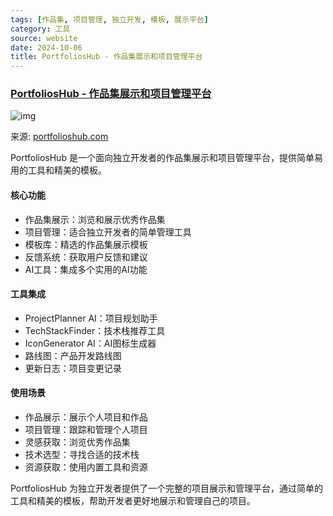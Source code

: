 ```yaml
---
tags: [作品集, 项目管理, 独立开发, 模板, 展示平台]
category: 工具
source: website
date: 2024-10-06
title: PortfoliosHub - 作品集展示和项目管理平台
---
```


### [PortfoliosHub - 作品集展示和项目管理平台](https://www.portfolioshub.com/)

![img](https://img.mengpeng.tech/i/2024/12/05/675140795e32e.webp)

来源: [portfolioshub.com](https://www.portfolioshub.com/)

PortfoliosHub 是一个面向独立开发者的作品集展示和项目管理平台，提供简单易用的工具和精美的模板。

#### 核心功能
- 作品集展示：浏览和展示优秀作品集
- 项目管理：适合独立开发者的简单管理工具
- 模板库：精选的作品集展示模板
- 反馈系统：获取用户反馈和建议
- AI工具：集成多个实用的AI功能

#### 工具集成
- ProjectPlanner AI：项目规划助手
- TechStackFinder：技术栈推荐工具
- IconGenerator AI：AI图标生成器
- 路线图：产品开发路线图
- 更新日志：项目变更记录

#### 使用场景
- 作品展示：展示个人项目和作品
- 项目管理：跟踪和管理个人项目
- 灵感获取：浏览优秀作品集
- 技术选型：寻找合适的技术栈
- 资源获取：使用内置工具和资源

PortfoliosHub 为独立开发者提供了一个完整的项目展示和管理平台，通过简单的工具和精美的模板，帮助开发者更好地展示和管理自己的项目。 